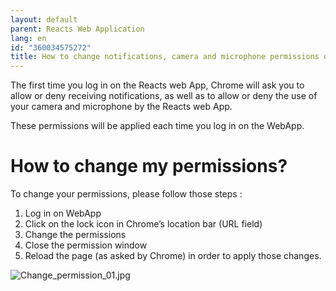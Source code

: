 ```yaml
---
layout: default
parent: Reacts Web Application
lang: en
id: "360034575272"
title: How to change notifications, camera and microphone permissions on the Reacts web App
---
```

The first time you log in on the Reacts web App, Chrome will ask you to allow or deny receiving notifications, as well as to allow or deny the use of your camera and microphone by the Reacts web App.

These permissions will be applied each time you log in on the WebApp.

How to change my permissions?
=============================

To change your permissions, please follow those steps :

1.  Log in on WebApp
2.  Click on the lock icon in Chrome’s location bar (URL field)
3.  Change the permissions
4.  Close the permission window
5.  Reload the page (as asked by Chrome) in order to apply those changes.

![Change_permission_01.jpg](@assets/attachments/Change_permission_01.jpg)


